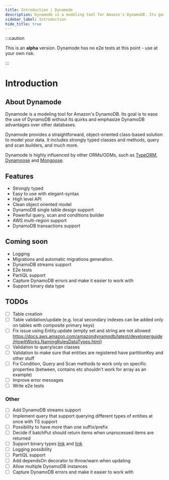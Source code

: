 ```yaml
---
title: Introduction | Dynamode
description: Dynamode is a modeling tool for Amazon's DynamoDB. Its goal is to ease the use of DynamoDB without its quirks and emphasize DynamoDB advantages over other databases.
sidebar_label: Introduction
hide_title: true
---
```


:::caution

This is an **alpha** version. Dynamode has no e2e tests at this point - use at your own risk.

:::

# Introduction

## About Dynamode

Dynamode is a modeling tool for Amazon's DynamoDB. Its goal is to ease the use of DynamoDB without its quirks and emphasize DynamoDB advantages over other databases.

Dynamode provides a straightforward, object-oriented class-based solution to model your data. It includes strongly typed classes and methods, query and scan builders, and much more.

Dynamode is highly influenced by other ORMs/ODMs, such as [TypeORM](https://github.com/typeorm/typeorm), [Dynamoose](https://github.com/dynamoose/dynamoose) and [Mongoose](https://github.com/Automattic/mongoose).

## Features

- Strongly typed
- Easy to use with elegant-syntax
- High level API
- Clean object oriented model
- DynamoDB single table design support
- Powerful query, scan and conditions builder
- AWS multi-region support
- DynamoDB transactions support

## Coming soon

- Logging
- Migrations and automatic migrations generation.
- DynamoDB streams support
- E2e tests
- PartiQL support
- Capture DynamoDB errors and make it easier to work with
- Support binary data type

## TODOs

* [ ] Table creation
* [ ] Table validation/update (e.g. local secondary indexes can be added only on tables with composite primary keys)
* [ ] Fix issue using Entity.update (empty set and string are not allowed https://docs.aws.amazon.com/amazondynamodb/latest/developerguide/HowItWorks.NamingRulesDataTypes.html)
* [ ] Validation to query/scan classes
* [ ] Validation to make sure that entities are registered have partitionKey and other stuff
* [ ] Fix Condition, Query and Scan methods to work only on specific properties (between, contains etc shouldn't work for array as an example)
* [ ] Improve error messages
* [ ] Write e2e tests

### Other
  
* [ ] Add DynamoDB streams support
* [ ] Implement query that support querying different types of entities at once with TS support
* [ ] Possibility to have more than one suffix/prefix
* [ ] Decide if batchPut should return items when unprocessed items are returned
* [ ] Support binary types [link](https://github.com/aws/aws-sdk-js-v3/blob/06417909a3/packages/util-dynamodb/src/convertToAttr.ts#L166) and [link](https://docs.aws.amazon.com/AWSJavaScriptSDK/v3/latest/modules/_aws_sdk_util_dynamodb.html)
* [ ] Logging possibility
* [ ] PartiQL support
* [ ] Add dependsOn decorator to throw/warn when updating
* [ ] Allow multiple DynamoDB instances
* [ ] Capture DynamoDB errors and make it easier to work with